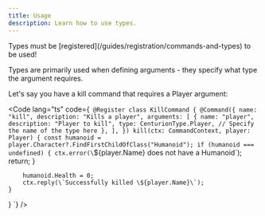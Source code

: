 ```yaml
---
title: Usage
description: Learn how to use types.
---
```



<Aside>Types must be [registered](/guides/registration/commands-and-types) to be used!</Aside>

Types are primarily used when defining arguments - they specify what type the argument
requires.

Let's say you have a kill command that requires a Player argument:

<Code lang="ts" code={`
@Register
class KillCommand {
    @Command({
        name: "kill",
        description: "Kills a player",
        arguments: [
            {
                name: "player",
                description: "Player to kill",
                type: CenturionType.Player, // Specify the name of the type here
            },
        ],
    })
    kill(ctx: CommandContext, player: Player) {
        const humanoid = player.Character?.FindFirstChildOfClass("Humanoid");
        if (humanoid === undefined) {
            ctx.error(\`\${player.Name} does not have a Humanoid\`);
            return;
        }

        humanoid.Health = 0;
        ctx.reply(\`Successfully killed \${player.Name}\`);
    }
}
`} />